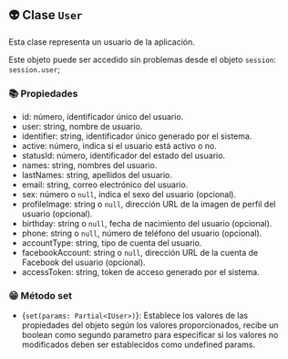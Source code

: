 
## 👽 Clase `User`

Esta clase representa un usuario de la aplicación.

Este objeto puede ser accedido sin problemas desde el objeto `session`: `session.user`;

### 📚 Propiedades

-   <InlineCode>id</InlineCode>: número, identificador único del usuario.
-   <InlineCode>user</InlineCode>: string, nombre de usuario.
-   <InlineCode>identifier</InlineCode>: string, identificador único generado por el sistema.
-   <InlineCode>active</InlineCode>: número, indica si el usuario está activo o no.
-   <InlineCode>statusId</InlineCode>: número, identificador del estado del usuario.
-   <InlineCode>names</InlineCode>: string, nombres del usuario.
-   <InlineCode>lastNames</InlineCode>: string, apellidos del usuario.
-   <InlineCode>email</InlineCode>: string, correo electrónico del usuario.
-   <InlineCode>sex</InlineCode>: número o `null`, indica el sexo del usuario (opcional).
-   <InlineCode>profileImage</InlineCode>: string o `null`, dirección URL de la imagen de perfil del
    usuario (opcional).
-   <InlineCode>birthday</InlineCode>: string o `null`, fecha de nacimiento del usuario (opcional).
-   <InlineCode>phone</InlineCode>: string o `null`, número de teléfono del usuario (opcional).
-   <InlineCode>accountType</InlineCode>: string, tipo de cuenta del usuario.
-   <InlineCode>facebookAccount</InlineCode>: string o `null`, dirección URL de la cuenta de
    Facebook del usuario (opcional).
-   <InlineCode>accessToken</InlineCode>: string, token de acceso generado por el sistema.

### 😁 Método set

-   <InlineCode>{`set(params: Partial<IUser>)`}</InlineCode>: Establece los valores de las
    propiedades del objeto según los valores proporcionados, recibe un boolean como segundo
    parametro para especificar si los valores no modificados deben ser establecidos como <InlineCode>
    	undefined
    </InlineCode> <InlineCode>params</InlineCode>.
